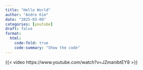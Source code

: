 ```yaml
---
title: "Hello World"
author: "Andre Kim"
date: "2025-03-09"
categories: [youtube] 
draft: false
format:
  html:
    code-fold: true
    code-summary: "Show the code"
---
```



{{< video https://www.youtube.com/watch?v=JZmanibtEY8 >}}

